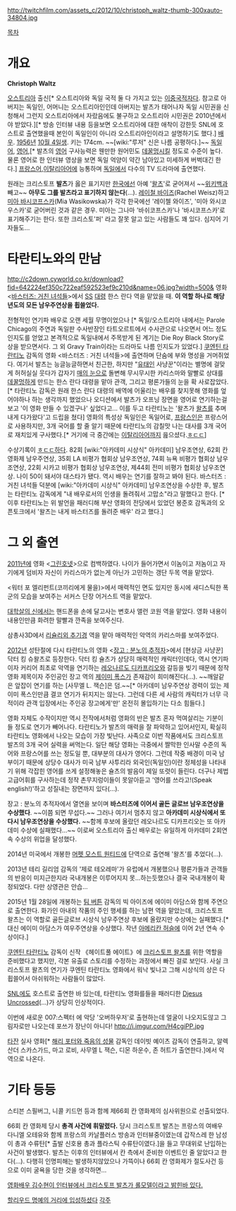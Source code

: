 http://twitchfilm.com/assets_c/2012/10/christoph_waltz-thumb-300xauto-34804.jpg

[[목차]]

= 개요 =
'''Christoph Waltz''' 

[[오스트리아]] 출신[* 오스트리아와 독일 국적 둘 다 가지고 있는 [[이중국적]]자다. 참고로 아버지는 독일인, 어머니는 오스트리아인인데 아버지는 발츠가 태어나자 독일 시민권을 신청해서 그런지 오스트리아에서 자랐음에도 불구하고 오스트리아 시민권은 2010년에서야 받았다.][* 방송 인터뷰 내용 등을보면 오스트리아에 대한 애착이 강한듯 SNL에 호스트로 출연했을때 본인이 독일인이 아니라 오스트리아인이라고 설명하기도 했다.] [[배우]]. [[1956년]] [[10월 4일]]생. 키는 174cm. ~~[wiki:"루저" 신은 나름 공평하다.]~~ [[독일어]], [[영어]],[* 발츠의 [[영어]] 구사능력은 웬만한 원어민도 [[데꿀멍]]시킬 정도로 수준이 높다. 물론 영어로 한 인터뷰 영상을 보면 독일 억양이 약간 남아있고 미세하게 버벅대긴 한다.] [[프랑스어]],[[이탈리아어]]에 능통하며 [[독일]]에서 다수의 TV 드라마에 출연했다. 

원래는 크리스토프 '''발츠'''가 옳은 표기지만 [[한국]]에선 아예 '[[왈츠]]'로 굳어져서 ~~[[위키백과]] 빼고~~ '''아무도 그를 발츠라고 표기하지 않는다'''(…).  [[레이첼 와이즈|레이철 바이즈]](Rachel Weisz)하고 [[미아 바시코프스카]](Mia Wasikowska)가 각각 한국에선 '레이첼 와이즈', '미아 와시코우스카'로 굳어버린 것과 같은 경우. 미아는 그나마 '바쉬코프스카'나 '바시코프스카'로 표기해주기는 한다. 또한 크리스토'퍼' 라고 잘못 알고 있는 사람들도 꽤 있다. 심지어 기자들도...
= 타란티노와의 만남 =
http://c2down.cyworld.co.kr/download?fid=642224ef350c722eaf592523ef9c210d&name=06.jpg?width=500&
영화 <[[바스터즈: 거친 녀석들]]>에서 [[SS]] [[대령]] 한스 란다 역을 맡았을 때. '''이 역할 하나로 해당년도의 모든 남우주연상을 휩쓸었다.'''

전형적인 연기파 배우로 오랜 세월 무명이었으나 [* 독일/오스트리아 내에서는 Parole Chicago의 주연과 독일판 수사반장인 타트오르트에서 수사관으로 나오면서 어느 정도 인지도를 얻었고 본격적으로 독일내에서 주목받게 된 계기는 Die Roy Black Story로 상을 받으면서다. 그 외 Gravy Train이라는 드라마도 나름 인지도가 있었다.] [[쿠엔틴 타란티노]] 감독의 영화 <바스터즈 : 거친 녀석들>에 출연하며 단숨에 부와 명성을 거머쥐었다. 여기서 발츠는 능글능글하면서 친근한, 하지만 "[[유태인]] 사냥꾼"이라는 별명에 걸맞게 허허실실 웃다가 갑자기 [[매의 눈]]으로 돌변해 무시무시한 카리스마와 말빨로 상대를 [[데꿀멍]]하게 만드는 한스 란다 대령을 맡아 관객, 그리고 평론가들의 눈을 확 사로잡았다.[* 타란티노 감독은 원래 한스 란다 대령의 배역에 어울리는 배우를 찾지못해 영화를 엎어야하나 하는 생각까지 했었으나 오디션에서 발츠가 오프닝 장면을 영어로 연기하는걸보고 '이 영화 만들 수 있겠구나' 싶었다고... 이를 두고 타란티노는 '왈츠가 [[왈츠]]를 추며 내게 다가왔다'고 드립을 쳤다] 영화의 특성상 독일인은 독일어로, [[프랑스]]인은 프랑스어로 사용하지만, 3개 국어를 할 줄 알기 때문에 타란티노의 감칠맛 나는 대사를 3개 국어로 재치있게 구사했다.[* 거기에 극 중간에는 [[이탈리아어]]까지 읊으셨다.[[ㅎㄷㄷ]]]

수상기록이 [[ㅎㄷㄷ]]하다. 82회 [wiki:"아카데미 시상식" 아카데미] 남우조연상, 62회 칸 영화제 남우주연상, 35회 LA 비평가 협회상 남우조연상, 74회 뉴욕 비평가 협회상 남우조연상, 22회 시카고 비평가 협회상 남우조연상, 제44회 전미 비평가 협회상 남우조연상. 나이 50이 돼서야 대스타가 됐다. 역시 배우는 연기를 잘하고 봐야 된다. 바스터즈 : 거친 녀석들 덕분에 [wiki:"아카데미 시상식" 아카데미] 남우조연상을 수상한 후, 발츠는 타란티노 감독에게 "내 배우로서의 인생을 돌려줘서 고맙소"라고 말했다고 한다. [* 이후 타란티노는 위 발언을 패러디해 부산 영화의 전당에서 있었던 봉준호 감독과의 오픈토크에서 '왈츠는 내게 바스터즈를 돌려준 배우' 라고 했다.] 

= 그 외 출연 =
[[2011년]]에 영화 <[[그린호넷]]>으로 컴백하였다. 나이가 들어가면서 이놈이고 저놈이고 자기에게 덤비자 자신이 카리스마가 없는게 아닌가 고민하는 갱단 두목 역을 맡았다. 

<워터 포 엘리펀트(코끼리에게 물을)>에서 매력적인 면도 있지만 동시에 새디스틱한 폭군의 모습을 보여주는 서커스 단장 어거스트 역을 맡았다.

[[대학살의 신]]에서는 핸드폰을 손에 달고사는 변호사 앨런 코원 역을 맡았다. 영화 내용이 내용인만큼 화려한 말빨과 깐족을 보여주신다.

삼총사3D에서 [[리슐리외 추기경]] 역을 맡아 매력적인 악역의 카리스마를 보여주었다.

[[2012년]] 성탄절에 다시 타란티노의 영화 <[[장고 : 분노의 추적자]]>에서 [현상금 사냥꾼] 닥터 킹 슈왈츠로 등장한다. 
닥터 킹 슐츠가 상당히 매력적인 캐릭터인데다, 역시 연기파이자 커리어 최초로 악역을 연기하는 [[레오나르도 디카프리오]]와 갈등을 빚기 때문에 정작 영화 제목이자 주인공인 장고 역의 [[제이미 폭스]]가 존재감이 희미해진다(…). ~~깨알같은 앞잡이 연기를 하는 [사무엘 L. 잭슨]은 덤.~~[* 아카데미 남우주연상 경력이 있는 제이미 폭스인만큼 결코 연기가 뒤지지는 않는다. 그런데 다른 세 사람의 캐릭터가 너무 극적이라 관객 입장에서는 주인공 장고에게'만' 온전히 몰입하기는 다소 힘들다.]

영화 자체도 수작이지만 역시 전작에서처럼 영화의 반은 발츠 혼자 먹여살리는 기분이 들 정도로 연기가 빼어나다. 타란티노가 발츠의 매력을 잘 파악하고 있어서인지, 확실히 타란티노 영화에서 나오는 모습이 가장 빛난다. 사족으로 이번 작품에서도 크리스토프 발츠의 3개 국어 실력을 써먹는다. 일단 해당 영화는 극중에서 짤막한 인사말 수준의 독어와 프랑스어를 쓰는 정도일 뿐, 대부분의 대사가 영어다. 그런데 작중 배경이 미국 남부이기 때문에 상당수 대사가 미국 남부 사투리라 외국인(독일인)이란 정체성을 나타내기 위해 각잡힌 영어를 쓰게 설정해놓은 슐츠의 발음이 제일 또렷이 들린다. 더구나 제법 고급어휘를 구사하는데 정작 촌무지렁이들이 못알아듣고 '영어를 쓰라고!(Speak english!)'하고 성질내는 장면까지 있다(…).

장고 : 분노의 추적자에서 열연을 보이며 '''바스터즈에 이어서 골든 글로브 남우조연상을 수상했다'''. ~~이쯤 되면 무섭다.~~ 그러나 여기서 멈추지 않고 '''아카데미 시상식에서 또다시 남우조연상을 수상했다.'''  ~~함께 후보에 올랐던 레오나르도 디카프리오는 또 아카데미 수상에 실패했다...~~ 이로써 오스트리아 출신 배우로는 유일하게 아카데미 2회연속 수상의 위업을 달성했다. 

2014년 미국에서 개봉한 [[머펫|머펫 모스트 원티드]]에 단역으로 출연해 '왈츠'를 추었다(...).

2013년 테리 길리엄 감독의 '제로 테오레마'가 유럽에서 개봉했으나 평론가들과 관객들의 반응이 미지근한지라 국내개봉은 이루어지지 못...하는듯했으나 결국 국내개봉이 확정되었다. 다만 상영관은 안습...

2015년 1월 28일에 개봉하는 [[팀 버튼]] 감독의 빅 아이즈에 에이미 아담스와 함께 주연으로 출연한다. 화가인 아내의 작품의 주인 행세를 하는 남편 역을 맡았는데, 크리스토프 왈츠는 이 역할로 골든글로브 시상식 남우주연상 후보에 올랐지만 수상에는 실패했다.[* 대신 에이미 아담스가 여우주연상을 수상했다. 작년 [[아메리칸 허슬]]에 이어 2년 연속 수상이다.]

[[쿠엔틴 타란티노]] 감독이 신작 《헤이트풀 에이트》에 [[크리스토프 왈츠]]를 위한 역할을 준비했다고 했지만, 각본 유출로 스토리를 수정하는 과정에서 빠진 걸로 보인다. 사실 크리스토프 왈츠의 연기가 쿠엔틴 타란티노 영화에서 워낙 빛나고 그해 시상식의 상은 다 휩쓸어서 아쉬워하는 사람들이 많았다.

[[SNL]]에도 호스트로 출연한 바 있는데, 타란티노 영화를들을 패러디한 [http://vimeo.com/59975315 Djesus Uncrossed](...)가 상당히 인상적이다.

이번에 새로운 007:스펙터 에 악당 '오버하우저'로 출현하는데 
얼굴이 나오지도않고 그림자로만 나오는데 포쓰가 장난이 아니다!
http://i.imgur.com/H4cgiPP.jpg

[[타잔]] 실사 영화[* [[해리 포터와 죽음의 성물]] 감독인 데이빗 예이츠 감독이 연출하고, 알렉산더 스카스가드, 마고 로비, 사무엘 L 잭슨, 디몬 하운수, 존 허트가 출연한다.]에서 악역으로 나온다.
= 기타 등등 =
스티븐 스필버그, 니콜 키드먼 등과 함께 제66회 칸 영화제의 심사위원으로 선출되었다.

66회 칸 영화제 당시 '''총격 사건에 휘말렸다.''' 당시 크리스토프 발츠는 프랑스의 여배우 다니엘 오테유와 함께 프랑스의 카날플러스 방송과 인터뷰중이였는데 갑작스레 한 남성이 총과 수류탄[* 출발 신호용 총과 플라스틱 수류탄이였다.]을 들고 무대위로 난입하는 사건이 발생했다. 발츠는 이후의 인터뷰에서 칸 측에서 준비한 이벤트인 줄 알았다고 한다(…). 다행히 인명피해는 발생하지않았으나 가뜩이나 66회 칸 영화제가 절도사건 등으로 이미 굴욕을 당한 것을 생각하면…

[http://www.imaeil.com/sub_news/sub_news_view.php?news_id=28075&yy=2013 영화배우 김수현이 인터뷰에서 크리스토프 발츠가 롤모델이라고 밝힌바 있다.]


[http://variety.com/2014/biz/news/walk-of-fame-2015-honorees-revealed-1201223538/ 할리우드 명예의 거리에 입성하셨다]
[[각주]]
